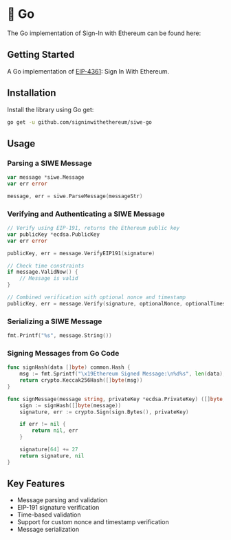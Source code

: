 
# 🏃 Go

The Go implementation of Sign-In with Ethereum can be found here:

<FullWidthLink
	href='https://github.com/signinwithethereum/siwe-go'
	logo='/img/github.svg'
	text='signinwithethereum/siwe-go'
	themeAware={true}
/>

## Getting Started

A Go implementation of [EIP-4361](../general-information/eip-4361-specification.md): Sign In With Ethereum.

## Installation

Install the library using Go get:

```bash
go get -u github.com/signinwithethereum/siwe-go
```

## Usage

### Parsing a SIWE Message

```go
var message *siwe.Message
var err error

message, err = siwe.ParseMessage(messageStr)
```

### Verifying and Authenticating a SIWE Message

```go
// Verify using EIP-191, returns the Ethereum public key
var publicKey *ecdsa.PublicKey
var err error

publicKey, err = message.VerifyEIP191(signature)

// Check time constraints
if message.ValidNow() {
    // Message is valid
}

// Combined verification with optional nonce and timestamp
publicKey, err = message.Verify(signature, optionalNonce, optionalTimestamp)
```

### Serializing a SIWE Message

```go
fmt.Printf("%s", message.String())
```

### Signing Messages from Go Code

```go
func signHash(data []byte) common.Hash {
    msg := fmt.Sprintf("\x19Ethereum Signed Message:\n%d%s", len(data), data)
    return crypto.Keccak256Hash([]byte(msg))
}

func signMessage(message string, privateKey *ecdsa.PrivateKey) ([]byte, error) {
    sign := signHash([]byte(message))
    signature, err := crypto.Sign(sign.Bytes(), privateKey)

    if err != nil {
        return nil, err
    }

    signature[64] += 27
    return signature, nil
}
```

## Key Features

-   Message parsing and validation
-   EIP-191 signature verification
-   Time-based validation
-   Support for custom nonce and timestamp verification
-   Message serialization
